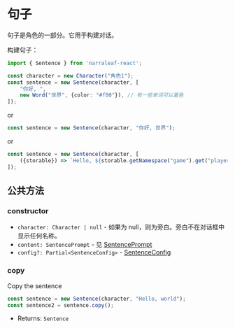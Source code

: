 
# 句子

句子是角色的一部分。它用于构建对话。

构建句子：

```ts
import { Sentence } from 'narraleaf-react';

const character = new Character("角色1");
const sentence = new Sentence(character, [
    "你好, ",
    new Word("世界", {color: "#f00"}), // 有一些单词可以着色
]);
```

or 

```ts
const sentence = new Sentence(character, "你好, 世界");
```

or

```ts
const sentence = new Sentence(character, [
    ({storable}) => `Hello, ${storable.getNamespace("game").get("playerName")}`
]);
```

## 公共方法

### constructor

- `character: Character | null` - 如果为 null，则为旁白。旁白不在对话框中显示任何名称。
- `content: SentencePrompt` - 见 [SentencePrompt](../../types/SentencePrompt)
- `config?: Partial<SentenceConfig>` - [SentenceConfig](../../types/SentenceConfig)

### copy

Copy the sentence

```ts
const sentence = new Sentence(character, "Hello, world");
const sentence2 = sentence.copy();
```

- Returns: `Sentence`
